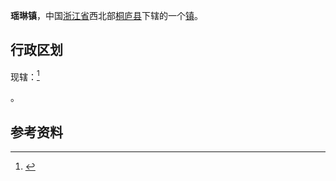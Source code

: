 {{中国乡级行政区
|景观照片文件名       = 
|景观照片描述         = 
}}
'''瑶琳镇'''，中国[[浙江省|浙江省]]西北部[[桐庐县|桐庐县]]下辖的一个[[镇|镇]]。

==行政区划==
现辖：<ref>{{PRC admin/ref sgc|33/01/22/110/000}}</ref>

{{PRC admin/children|33/01/22/110/000}}。

==参考资料==
{{reflist}}

{{PRC admin/navcat|33/01/22/110/000}}